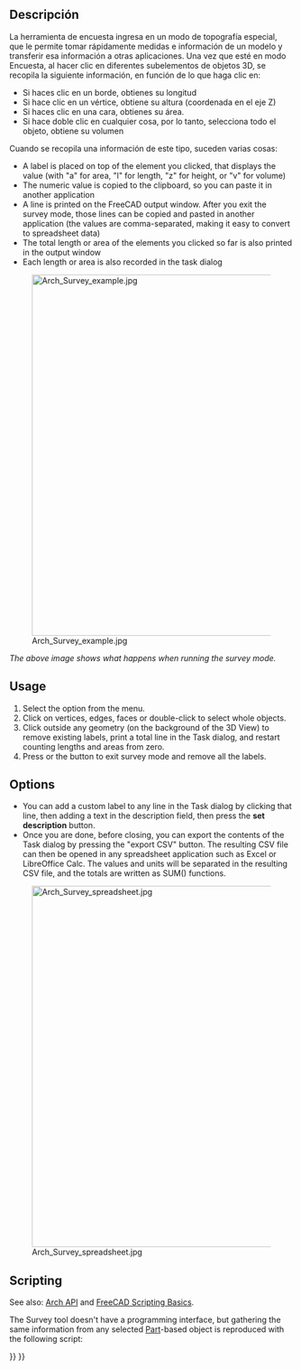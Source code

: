 <languages/>

{{Docnav
|[[Arch_ToggleSubs|ToggleSubs]]
|[[BIM_Diff|Diff]]
|[[BIM_Workbench|BIM]]
|IconL=Arch_ToggleSubs.svg
|IconR=BIM_Diff.svg
|IconC=Workbench_BIM.svg
}}

<div class="mw-translate-fuzzy">
{{GuiCommand|Name=Arch Survey|Workbenches=[[Arch_Workbench/es|Arch]]|MenuLocation=Arch → Survey|SeeAlso=[[Macro FCInfo|FCInfo (macro)]]}}
</div>

<span id="Description"></span>
==Descripción==

<div class="mw-translate-fuzzy">
La herramienta de encuesta ingresa en un modo de topografía especial, que le permite tomar rápidamente medidas e información de un modelo y transferir esa información a otras aplicaciones. Una vez que esté en modo Encuesta, al hacer clic en diferentes subelementos de objetos 3D, se recopila la siguiente información, en función de lo que haga clic en:
</div>

* Si haces clic en un borde, obtienes su longitud
* Si hace clic en un vértice, obtiene su altura (coordenada en el eje Z)
* Si haces clic en una cara, obtienes su área.
* Si hace doble clic en cualquier cosa, por lo tanto, selecciona todo el objeto, obtiene su volumen

Cuando se recopila una información de este tipo, suceden varias cosas:

* A label is placed on top of the element you clicked, that displays the value (with "a" for area, "l" for length, "z" for height, or "v" for volume)
* The numeric value is copied to the clipboard, so you can paste it in another application
* A line is printed on the FreeCAD output window. After you exit the survey mode, those lines can be copied and pasted in another application (the values are comma-separated, making it easy to convert to spreadsheet data)
* The total length or area of the elements you clicked so far is also printed in the output window
* Each length or area is also recorded in the task dialog

[[Image:Arch Survey example.jpg|640px]]

''The above image shows what happens when running the survey mode.''

==Usage==

# Select the {{MenuCommand|Utils → [[Image:Arch_Survey.svg|16px]] Survey}} option from the menu.
# Click on vertices, edges, faces or double-click to select whole objects.
# Click outside any geometry (on the background of the 3D View) to remove existing labels, print a total line in the Task dialog, and restart counting lengths and areas from zero.
# Press {{KEY|Esc}} or the {{Button|Close}} button to exit survey mode and remove all the labels.

==Options==

* You can add a custom label to any line in the Task dialog by clicking that line, then adding a text in the description field, then press the '''set description''' button.
* Once you are done, before closing, you can export the contents of the Task dialog by pressing the "export CSV" button. The resulting CSV file can then be opened in any spreadsheet application such as Excel or LibreOffice Calc. The values and units will be separated in the resulting CSV file, and the totals are written as SUM() functions.

[[Image:Arch Survey spreadsheet.jpg|640px]]

==Scripting==

See also: [[Arch_API|Arch API]] and [[FreeCAD_Scripting_Basics|FreeCAD Scripting Basics]].

The Survey tool doesn't have a programming interface, but gathering the same information from any selected [[Part_Workbench|Part]]-based object is reproduced with the following script:

{{Code|code=
import FreeCADGui

selection = FreeCADGui.Selection.getSelectionEx()

for obj in selection:
    for element in obj.SubObjects:
        print("Area: %f", element.Area)
        print("Length: %f", element.Length)
        print("Volume: %f", element.Volume)
        print("Center of Mass: %f", element.CenterOfMass)
}}


{{Docnav
|[[Arch_ToggleSubs|ToggleSubs]]
|[[BIM_Diff|Diff]]
|[[BIM_Workbench|BIM]]
|IconL=Arch_ToggleSubs.svg
|IconR=BIM_Diff.svg
|IconC=Workbench_BIM.svg
}}

{{BIM_Tools_navi{{#translation:}}}}
{{Userdocnavi{{#translation:}}}}